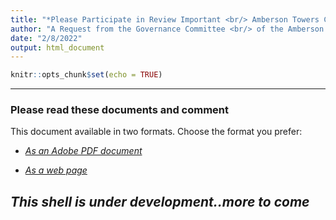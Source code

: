 ```yaml
---
title: "*Please Participate in Review Important <br/> Amberson Towers Condominium Documents*"
author: "A Request from the Governance Committee <br/> of the Amberson Towers Condominium Council"
date: "2/8/2022"
output: html_document
---
```


```r
knitr::opts_chunk$set(echo = TRUE)
```

***

### Please read these documents and comment

This document available in two formats. Choose the format you prefer:

* [*As an Adobe PDF document*](DraftRules.pdf) 

* [*As a web page*](DraftRules.html)

## *This shell is under development..more to come*